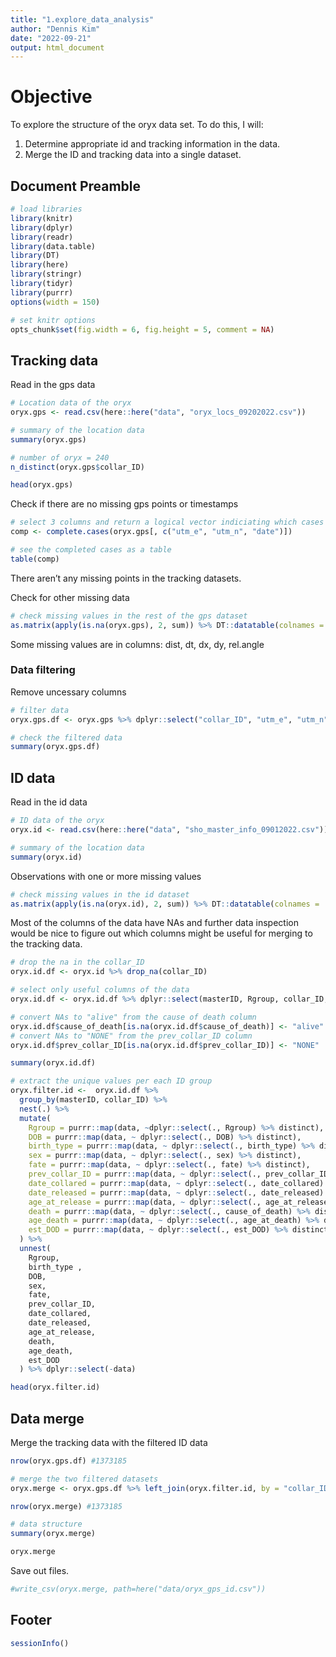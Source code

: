 ---
title: "1.explore_data_analysis"
author: "Dennis Kim"
date: "2022-09-21"
output: html_document
---

# Objective 

To explore the structure of the oryx data set. To do this, I will: 

1. Determine appropriate id and tracking information in the data. 
2. Merge the ID and tracking data into a single dataset. 

## Document Preamble 
```{r preamble}
# load libraries
library(knitr)
library(dplyr)
library(readr)
library(data.table)
library(DT)
library(here)
library(stringr)
library(tidyr)
library(purrr)
options(width = 150)

# set knitr options 
opts_chunk$set(fig.width = 6, fig.height = 5, comment = NA)
```

## Tracking data 

Read in the gps data 
```{r read gps data}
# Location data of the oryx 
oryx.gps <- read.csv(here::here("data", "oryx_locs_09202022.csv"))

# summary of the location data 
summary(oryx.gps)

# number of oryx = 240
n_distinct(oryx.gps$collar_ID)

head(oryx.gps)
```

Check if there are no missing gps points or timestamps
```{r gps missing cases}
# select 3 columns and return a logical vector indiciating which cases are completed called "comp"
comp <- complete.cases(oryx.gps[, c("utm_e", "utm_n", "date")])

# see the completed cases as a table 
table(comp)
```
There aren't any missing points in the tracking datasets. 

Check for other missing data 
```{r other missing data}
# check missing values in the rest of the gps dataset
as.matrix(apply(is.na(oryx.gps), 2, sum)) %>% DT::datatable(colnames = 'NAs')
```
Some missing values are in columns: dist, dt, dx, dy, rel.angle

### Data filtering 

Remove uncessary columns 
```{r remove columns}
# filter data 
oryx.gps.df <- oryx.gps %>% dplyr::select("collar_ID", "utm_e", "utm_n", "date", "long", "lat", "DOP", "temp_c")

# check the filtered data
summary(oryx.gps.df)
```

## ID data 

Read in the id data 
```{r read id data}
# ID data of the oryx 
oryx.id <- read.csv(here::here("data", "sho_master_info_09012022.csv"))

# summary of the location data 
summary(oryx.id)
```

Observations with one or more missing values 
```{r missing id}
# check missing values in the id dataset
as.matrix(apply(is.na(oryx.id), 2, sum)) %>% DT::datatable(colnames = 'NAs')
```
Most of the columns of the data have NAs and further data inspection would be nice to figure out which columns might be useful for merging to the tracking data. 

```{r filter id data}
# drop the na in the collar_ID  
oryx.id.df <- oryx.id %>% drop_na(collar_ID)

# select only useful columns of the data 
oryx.id.df <- oryx.id.df %>% dplyr::select(masterID, Rgroup, collar_ID, prev_collar_ID,date_collared, sex, DOB, date_arrived, date_released, age_at_release, birth_type, dam_masterID, dam_Rgroup, act_dropoff, fate, mort_detected, est_DOD, collar_malfunction, age_at_death, cause_of_death)

# convert NAs to "alive" from the cause of death column
oryx.id.df$cause_of_death[is.na(oryx.id.df$cause_of_death)] <- "alive"
# convert NAs to "NONE" from the prev_collar_ID column
oryx.id.df$prev_collar_ID[is.na(oryx.id.df$prev_collar_ID)] <- "NONE"

summary(oryx.id.df)

# extract the unique values per each ID group 
oryx.filter.id <-  oryx.id.df %>%
  group_by(masterID, collar_ID) %>%
  nest(.) %>%
  mutate(
    Rgroup = purrr::map(data, ~dplyr::select(., Rgroup) %>% distinct),
    DOB = purrr::map(data, ~ dplyr::select(., DOB) %>% distinct),
    birth_type = purrr::map(data, ~ dplyr::select(., birth_type) %>% distinct),
    sex = purrr::map(data, ~ dplyr::select(., sex) %>% distinct),
    fate = purrr::map(data, ~ dplyr::select(., fate) %>% distinct),
    prev_collar_ID = purrr::map(data, ~ dplyr::select(., prev_collar_ID) %>% distinct),
    date_collared = purrr::map(data, ~ dplyr::select(., date_collared) %>% distinct),
    date_released = purrr::map(data, ~ dplyr::select(., date_released) %>% distinct),
    age_at_release = purrr::map(data, ~ dplyr::select(., age_at_release) %>% distinct),
    death = purrr::map(data, ~ dplyr::select(., cause_of_death) %>% distinct),
    age_death = purrr::map(data, ~ dplyr::select(., age_at_death) %>% distinct),
    est_DOD = purrr::map(data, ~ dplyr::select(., est_DOD) %>% distinct)
  ) %>%
  unnest(
    Rgroup,
    birth_type ,
    DOB,
    sex,
    fate,
    prev_collar_ID,
    date_collared,
    date_released,
    age_at_release,
    death,
    age_death,
    est_DOD
  ) %>% dplyr::select(-data)

head(oryx.filter.id)
```

## Data merge 

Merge the tracking data with the filtered ID data 
```{r merge the data}
nrow(oryx.gps.df) #1373185

# merge the two filtered datasets
oryx.merge <- oryx.gps.df %>% left_join(oryx.filter.id, by = "collar_ID")

nrow(oryx.merge) #1373185

# data structure 
summary(oryx.merge)

oryx.merge
```

Save out files.
```{r save the merged data}
#write_csv(oryx.merge, path=here("data/oryx_gps_id.csv"))
```

## Footer
```{r footer}
sessionInfo()
```